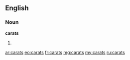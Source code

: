 ==English==

===Noun===
'''carats'''

# {{plural of|carat}}

[[ar:carats]]
[[eo:carats]]
[[fr:carats]]
[[mg:carats]]
[[my:carats]]
[[ru:carats]]